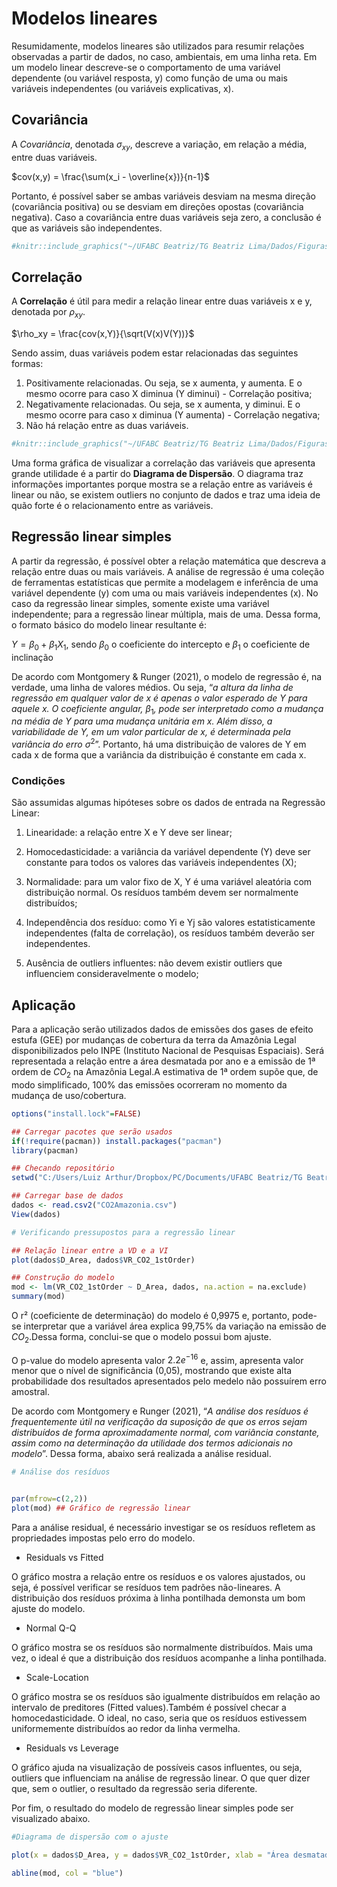 # Modelos lineares

Resumidamente, modelos lineares são utilizados para resumir relações observadas a partir de dados, no caso, ambientais, em uma linha reta. Em um modelo linear descreve-se o comportamento de uma variável dependente (ou variável resposta, y) como função de uma ou mais variáveis independentes (ou variáveis explicativas, x). 

## Covariância
A *Covariância*, denotada $\sigma_{xy}$, descreve a variação, em relação a média, entre duas variáveis. 

$cov(x,y) = \frac{\sum(x_i - \overline{x})}{n-1}$

Portanto, é possível saber se ambas variáveis desviam na mesma direção (covariância positiva) ou se desviam em direções opostas (covariância negativa). Caso a covariância entre duas variáveis seja zero, a conclusão é que as variáveis são independentes. 

```r


#knitr::include_graphics("~/UFABC Beatriz/TG Beatriz Lima/Dados/Figuras/Covariancia.png")

```

## Correlação

A **Correlação** é útil para medir a relação linear entre duas variáveis x e y, denotada por $\rho_{xy}$.

$\rho_xy = \frac{cov(x,Y)}{\sqrt(V(x)V(Y))}$

Sendo assim, duas variáveis podem estar relacionadas das seguintes formas:

  1. Positivamente relacionadas. Ou seja, se x aumenta, y aumenta. E o mesmo ocorre para caso X diminua (Y diminui) -  Correlação positiva;
  2. Negativamente relacionadas. Ou seja, se x aumenta, y diminui. E o mesmo ocorre para caso x diminua (Y aumenta) - Correlação negativa;
  3. Não há relação entre as duas variáveis.

```r

#knitr::include_graphics("~/UFABC Beatriz/TG Beatriz Lima/Dados/Figuras/Correlação.jpg")

```

Uma forma gráfica de visualizar a correlação das variáveis que apresenta grande utilidade é a partir do **Diagrama de Dispersão**. O diagrama traz informações importantes porque mostra se a relação entre as variáveis é linear ou não, se existem outliers no conjunto de dados e traz uma ideia de quão forte é o relacionamento entre as variáveis.


## Regressão linear simples

A partir da regressão, é possível obter a relação matemática que descreva a relação entre duas ou mais variáveis. A análise de regressão é uma coleção de ferramentas estatísticas que permite a modelagem e inferência de uma variável dependente (y) com uma ou mais variáveis independentes (x). No caso da regressão linear simples, somente existe uma variável independente; para a regressão linear múltipla, mais de uma. Dessa forma, o formato básico do modelo linear resultante é:

$Y = \beta_0 + \beta_1X_1$, sendo $\beta_0$ o coeficiente do intercepto e $\beta_1$ o coeficiente de inclinação
                          
De acordo com Montgomery & Runger (2021), o modelo de regressão é, na verdade, uma linha de valores médios. Ou seja, "*a altura da linha de regressão em qualquer valor de x é apenas o valor esperado de Y para aquele x. O coeficiente angular,* $\beta_1$*, pode ser interpretado como a mudança na média de Y para uma mudança unitária em x. Além disso, a variabilidade de Y, em um valor particular de x, é determinada pela variância do erro* $\sigma^2$". Portanto, há uma distribuição de valores de Y em cada x de forma que a variância da distribuição é constante em cada x.

### Condições

São assumidas algumas hipóteses sobre os dados de entrada na Regressão Linear:

1. Linearidade: a relação entre X e Y deve ser linear;

2. Homocedasticidade: a variância da variável dependente (Y) deve ser constante para todos os valores das variáveis independentes (X);

3. Normalidade: para um valor fixo de X, Y é uma variável aleatória com distribuição normal. Os resíduos também devem ser normalmente distribuídos;

3. Independência dos resíduo: como Yi e Yj são valores estatisticamente independentes (falta de correlação), os resíduos também deverão ser independentes.

4. Ausência de outliers influentes: não devem existir outliers que influenciem consideravelmente o modelo;


## Aplicação {-}

Para a aplicação serão utilizados dados de emissões dos gases de efeito estufa (GEE) por mudanças de cobertura da terra da Amazônia Legal disponibilizados pelo INPE (Instituto Nacional de Pesquisas Espaciais). Será representada a relação entre a área desmatada por ano e a emissão de 1ª ordem de $CO_2$ na Amazônia Legal.A estimativa de 1ª ordem supõe que, de modo simplificado, 100% das emissões ocorreram no momento da mudança de uso/cobertura.


```r
options("install.lock"=FALSE)

## Carregar pacotes que serão usados
if(!require(pacman)) install.packages("pacman")
library(pacman)

## Checando repositório
setwd("C:/Users/Luiz Arthur/Dropbox/PC/Documents/UFABC Beatriz/TG Beatriz Lima/Dados")

## Carregar base de dados
dados <- read.csv2("CO2Amazonia.csv")
View(dados)

# Verificando pressupostos para a regressão linear

## Relação linear entre a VD e a VI
plot(dados$D_Area, dados$VR_CO2_1stOrder)

## Construção do modelo
mod <- lm(VR_CO2_1stOrder ~ D_Area, dados, na.action = na.exclude)
summary(mod)


```

O r² (coeficiente de determinação) do modelo é 0,9975 e, portanto, pode-se interpretar que a variável área explica 99,75% da variação na emissão de $CO_2$.Dessa forma, conclui-se que o modelo possui bom ajuste.

O p-value do modelo apresenta valor $2.2e^{-16}$ e, assim, apresenta valor menor que o nível de significância (0,05), mostrando que existe alta probabilidade dos resultados apresentados pelo medelo não possuírem erro amostral.

De acordo com Montgomery e Runger (2021), "*A análise dos resíduos é frequentemente útil na verificação da suposição de que os erros sejam distribuídos de forma aproximadamente normal, com variância constante, assim como na determinação da utilidade dos termos adicionais no modelo*". Dessa forma, abaixo será realizada a análise residual.

```r
# Análise dos resíduos


par(mfrow=c(2,2)) 
plot(mod) ## Gráfico de regressão linear

```

Para a análise residual, é necessário investigar se os resíduos refletem as propriedades impostas pelo erro do modelo.
 
 - Residuals vs Fitted
 
  O gráfico mostra a relação entre os resíduos e os valores ajustados, ou seja, é possível verificar se resíduos tem padrões não-lineares. A distribuição dos resíduos próxima à linha pontilhada demonsta um bom ajuste do modelo.
 
 - Normal Q-Q
 
  O gráfico mostra se os resíduos são normalmente distribuídos. Mais uma vez, o ideal é que a distribuição dos resíduos acompanhe a linha pontilhada.
  
 - Scale-Location
 
  O gráfico mostra se os resíduos são igualmente distribuídos em relação ao intervalo de preditores (Fitted values).Também é possível checar a homocedasticidade. O ideal, no caso, seria que os resíduos estivessem uniformemente distribuídos ao redor da linha vermelha.
  
 - Residuals vs Leverage
 
  O gráfico ajuda na visualização de possíveis casos influentes, ou seja, outliers que influenciam na análise de regressão linear. O que quer dizer que, sem o outlier, o resultado da regressão seria diferente. 

Por fim, o resultado do modelo de regressão linear simples pode ser visualizado abaixo.

```r

#Diagrama de dispersão com o ajuste

plot(x = dados$D_Area, y = dados$VR_CO2_1stOrder, xlab = "Área desmatada no ano", ylab = "Emissão de CO2 de 1a ordem")

abline(mod, col = "blue")
```
